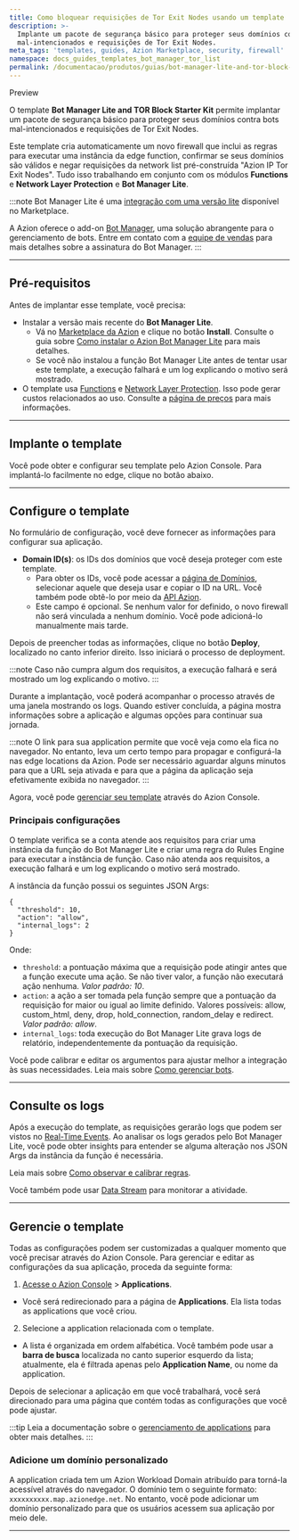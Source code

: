 ```yaml
---
title: Como bloquear requisições de Tor Exit Nodes usando um template
description: >-
  Implante um pacote de segurança básico para proteger seus domínios contra bots
  mal-intencionados e requisições de Tor Exit Nodes.
meta_tags: 'templates, guides, Azion Marketplace, security, firewall'
namespace: docs_guides_templates_bot_manager_tor_list
permalink: /documentacao/produtos/guias/bot-manager-lite-and-tor-block-starter-kit/
---
```



<Tag severity="info" client:only="vue">
Preview
</Tag>

O template **Bot Manager Lite and TOR Block Starter Kit** permite implantar um pacote de segurança básico para proteger seus domínios contra bots mal-intencionados e requisições de Tor Exit Nodes.

Este template cria automaticamente um novo firewall que inclui as regras para executar uma instância da edge function, confirmar se seus domínios são válidos e negar requisições da network list pré-construída "Azion IP Tor Exit Nodes". Tudo isso trabalhando em conjunto com os módulos **Functions** e **Network Layer Protection** e **Bot Manager Lite**.

:::note
Bot Manager Lite é uma [integração com uma versão lite](/pt-br/documentacao/produtos/guias/bot-manager-lite/) disponível no Marketplace.

A Azion oferece o add-on [Bot Manager](/pt-br/documentacao/produtos/secure/edge-firewall/bot-manager/), uma solução abrangente para o gerenciamento de bots. Entre em contato com a [equipe de vendas](https://www.azion.com/pt-br/contate-vendas/) para mais detalhes sobre a assinatura do Bot Manager.
:::

---

## Pré-requisitos

Antes de implantar esse template, você precisa:

- Instalar a versão mais recente do **Bot Manager Lite**.
    - Vá no [Marketplace da Azion](https://console.azion.com/marketplace) e clique no botão **Install**. Consulte o guia sobre [Como instalar o Azion Bot Manager Lite](/pt-br/documentacao/produtos/guias/bot-manager-lite/) para mais detalhes.
    - Se você não instalou a função Bot Manager Lite antes de tentar usar este template, a execução falhará e um log explicando o motivo será mostrado.
- O template usa [Functions](/pt-br/documentacao/produtos/build/applications/functions/) e [Network Layer Protection](/pt-br/documentacao/produtos/secure/edge-firewall/network-layer-protection/). Isso pode gerar custos relacionados ao uso. Consulte a [página de preços](/pt-br/documentacao/produtos/precos/) para mais informações.

---

## Implante o template

Você pode obter e configurar seu template pelo Azion Console. Para implantá-lo facilmente no edge, clique no botão abaixo.

  <LinkButton
    label="Implantar"
    link="https://console.azion.com/create/azion/bot-manager-and-tor-block-starter-kit"
    icon="ai ai-azion"
    icon-pos="left"
  />

---

## Configure o template

No formulário de configuração, você deve fornecer as informações para configurar sua aplicação.

- **Domain ID(s)**: os IDs dos domínios que você deseja proteger com este template.
    - Para obter os IDs, você pode acessar a [página de Domínios](https://console.azion.com/domains), selecionar aquele que deseja usar e copiar o ID na URL. Você também pode obtê-lo por meio da [API Azion](https://api.azion.com/#96dc3b59-87f7-4a57-a841-3fad7947b45e).
    - Este campo é opcional. Se nenhum valor for definido, o novo firewall não será vinculada a nenhum domínio. Você pode adicioná-lo manualmente mais tarde.

Depois de preencher todas as informações, clique no botão **Deploy**, localizado no canto inferior direito. Isso iniciará o processo de deployment.

:::note
Caso não cumpra algum dos requisitos, a execução falhará e será mostrado um log explicando o motivo.
:::

Durante a implantação, você poderá acompanhar o processo através de uma janela mostrando os logs. Quando estiver concluída, a página mostra informações sobre a aplicação e algumas opções para continuar sua jornada.

:::note
O link para sua application permite que você veja como ela fica no navegador. No entanto, leva um certo tempo para propagar e configurá-la nas edge locations da Azion. Pode ser necessário aguardar alguns minutos para que a URL seja ativada e para que a página da aplicação seja efetivamente exibida no navegador.
:::

Agora, você pode [gerenciar seu template](#gerencie-o-template) através do Azion Console.

### Principais configurações

O template verifica se a conta atende aos requisitos para criar uma instância da função do Bot Manager Lite e criar uma regra do Rules Engine para executar a instância de função. Caso não atenda aos requisitos, a execução falhará e um log explicando o motivo será mostrado.

A instância da função possui os seguintes JSON Args:

```
{
  "threshold": 10,
  "action": "allow",
  "internal_logs": 2
}
```

Onde:

- `threshold`: a pontuação máxima que a requisição pode atingir antes que a função execute uma ação. Se não tiver valor, a função não executará ação nenhuma. *Valor padrão: 10*.
- `action`: a ação a ser tomada pela função sempre que a pontuação da requisição for maior ou igual ao limite definido. Valores possíveis: allow, custom_html, deny, drop, hold_connection, random_delay e redirect. *Valor padrão: allow*.
- `internal_logs`: toda execução do Bot Manager Lite grava logs de relatório, independentemente da pontuação da requisição.

Você pode calibrar e editar os argumentos para ajustar melhor a integração às suas necessidades. Leia mais sobre [Como gerenciar bots](/pt-br/documentacao/produtos/guias/secure/gerenciar-bots/).

---

## Consulte os logs

Após a execução do template, as requisições gerarão logs que podem ser vistos no [Real-Time Events](/pt-br/documentacao/produtos/observe/real-time-events/). Ao analisar os logs gerados pelo Bot Manager Lite, você pode obter insights para entender se alguma alteração nos JSON Args da instância da função é necessária.

Leia mais sobre [Como observar e calibrar regras](/pt-br/documentacao/produtos/guias/secure/gerenciar-bots/#usar-real-time-events-para-observar-e-calibrar-regras).

Você também pode usar [Data Stream](/pt-br/documentacao/produtos/observe/data-stream/) para monitorar a atividade.

---

## Gerencie o template

Todas as configurações podem ser customizadas a qualquer momento que você precisar através do Azion Console. Para gerenciar e editar as configurações da sua aplicação, proceda da seguinte forma:

1. [Acesse o Azion Console](https://console.azion.com) > **Applications**.
- Você será redirecionado para a página de **Applications**. Ela lista todas as applications que você criou.
2. Selecione a application relacionada com o template.
- A lista é organizada em ordem alfabética. Você também pode usar a **barra de busca** localizada no canto superior esquerdo da lista; atualmente, ela é filtrada apenas pelo **Application Name**, ou nome da application.

Depois de selecionar a aplicação em que você trabalhará, você será direcionado para uma página que contém todas as configurações que você pode ajustar.

:::tip
Leia a documentação sobre o [gerenciamento de applications](/pt-br/documentacao/produtos/build/edge-application/primeiros-passos/) para obter mais detalhes.
:::

### Adicione um domínio personalizado

A application criada tem um Azion Workload Domain atribuído para torná-la acessível através do navegador. O domínio tem o seguinte formato: `xxxxxxxxxx.map.azionedge.net`. No entanto, você pode adicionar um domínio personalizado para que os usuários acessem sua aplicação por meio dele.


<LinkButton link="/pt-br/documentacao/produtos/build/edge-application/domains/" label="consulte o guia para configurar domínios" severity="secondary" />



---


